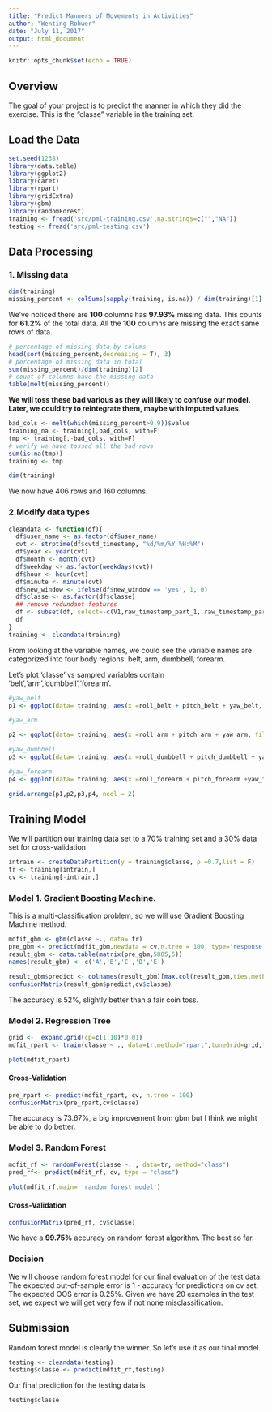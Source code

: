 ```yaml
---
title: "Predict Manners of Movements in Activities"
author: "Wenting Rohwer"
date: "July 11, 2017"
output: html_document
---
```


```r
knitr::opts_chunk$set(echo = TRUE)
```
## Overview

The goal of your project is to predict the manner in which they did the exercise. This is the "classe" variable in the training set.

## Load the Data
```r
set.seed(1238)
library(data.table)
library(ggplot2)
library(caret)
library(rpart)
library(gridExtra)
library(gbm)
library(randomForest)
training <- fread('src/pml-training.csv',na.strings=c("","NA"))
testing <- fread('src/pml-testing.csv')
```
## Data Processing

### 1. Missing data
```r
dim(training)
missing_percent <- colSums(sapply(training, is.na)) / dim(training)[1]
```
We've noticed there are **100** columns has **97.93%** missing data. This counts for **61.2%** of the total data. All the **100** columns are missing the exact same rows of data.

```r
# percentage of missing data by colums
head(sort(missing_percent,decreasing = T), 3)
# percentage of missing data in total
sum(missing_percent)/dim(training)[2]
# count of columns have the missing data
table(melt(missing_percent))
```

**We will toss these bad various as they will likely to confuse our model. Later, we could try to reintegrate them, maybe with imputed values.**

```r
bad_cols <- melt(which(missing_percent>0.9))$value
training_na <- training[,bad_cols, with=F]
tmp <- training[,-bad_cols, with=F]
# verify we have tossed all the bad rows
sum(is.na(tmp))
training <- tmp
```
```r
dim(training)
```
We now have 406 rows and 160 columns. 

### 2.Modify data types

```r
cleandata <- function(df){
  df$user_name <- as.factor(df$user_name)
  cvt <- strptime(df$cvtd_timestamp, "%d/%m/%Y %H:%M")
  df$year <- year(cvt)
  df$month <- month(cvt)
  df$weekday <- as.factor(weekdays(cvt))
  df$hour <- hour(cvt)
  df$minute <- minute(cvt)
  df$new_window <- ifelse(df$new_window == 'yes', 1, 0)
  df$classe <- as.factor(df$classe)
  ## remove redundant features
  df <- subset(df, select=-c(V1,raw_timestamp_part_1, raw_timestamp_part_2, cvtd_timestamp,year))
  df
}
training <- cleandata(training)
```

From looking at the variable names, we could see the variable names are categorized into four body regions: belt, arm, dumbbell, forearm.

Let's plot 'classe' vs sampled variables contain 'belt','arm','dumbbell','forearm'.

```r
#yaw_belt
p1 <- ggplot(data= training, aes(x =roll_belt + pitch_belt + yaw_belt, fill=classe))+geom_histogram(binwidth = 30)

#yaw_arm

p2 <- ggplot(data= training, aes(x =roll_arm + pitch_arm + yaw_arm, fill=classe))+geom_histogram(binwidth = 30)

#yaw_dumbbell
p3 <- ggplot(data= training, aes(x =roll_dumbbell + pitch_dumbbell + yaw_dumbbell, fill=classe))+geom_histogram(binwidth = 30)

#yaw_forearm
p4 <- ggplot(data= training, aes(x =roll_forearm + pitch_forearm +yaw_forearm, fill=classe)) + geom_histogram(binwidth = 30)

grid.arrange(p1,p2,p3,p4, ncol = 2)

```

## Training Model 
We will partition our training data set to a 70% training set and a 30% data set for cross-validation
```r
intrain <- createDataPartition(y = training$classe, p =0.7,list = F)
tr <- training[intrain,]
cv <- training[-intrain,]
```

### Model 1. Gradient Boosting Machine.

This is a multi-classification problem, so we will use Gradient Boosting Machine method.
```r
mdfit_gbm <- gbm(classe ~., data= tr)
pre_gbm <- predict(mdfit_gbm,newdata = cv,n.tree = 100, type='response')
result_gbm <- data.table(matrix(pre_gbm,5885,5))
names(result_gbm) <- c('A','B','C','D','E')

result_gbm$predict <- colnames(result_gbm)[max.col(result_gbm,ties.method="first")]
confusionMatrix(result_gbm$predict,cv$classe)
```

The accuracy is 52%, slightly better than a fair coin toss.

### Model 2. Regression Tree

```r
grid <-  expand.grid(cp=c(1:10)*0.01)
mdfit_rpart <- train(classe ~ ., data=tr,method="rpart",tuneGrid=grid,trControl=trainControl(method="cv", number=10))
```
```r
plot(mdfit_rpart)
```

#### Cross-Validation

```r
pre_rpart <- predict(mdfit_rpart, cv, n.tree = 100)
confusionMatrix(pre_rpart,cv$classe)
```


The accuracy is 73.67%, a big improvement from gbm but I think we might be able to do better.

### Model 3. Random Forest

```r
mdfit_rf <- randomForest(classe ~. , data=tr, method="class")
pred_rf<- predict(mdfit_rf, cv, type = "class")
```
```r
plot(mdfit_rf,main= 'random forest model')
```

#### Cross-Validation

```r
confusionMatrix(pred_rf, cv$classe)
```

We have a **99.75%** accuracy on random forest algorithm. The best so far.

### Decision

We will choose random forest model for our final evaluation of the test data. The expected out-of-sample error is 1 - accuracy for predictions on cv set. The expected OOS error is 0.25%. Given we have 20 examples in the test set, we expect we will get very few if not none misclassification.


## Submission
Random forest model is clearly the winner. So let's use it as our final model.

```r
testing <- cleandata(testing)
testing$classe <- predict(mdfit_rf,testing)
```

Our final prediction for the testing data is 

```r
testing$classe
```